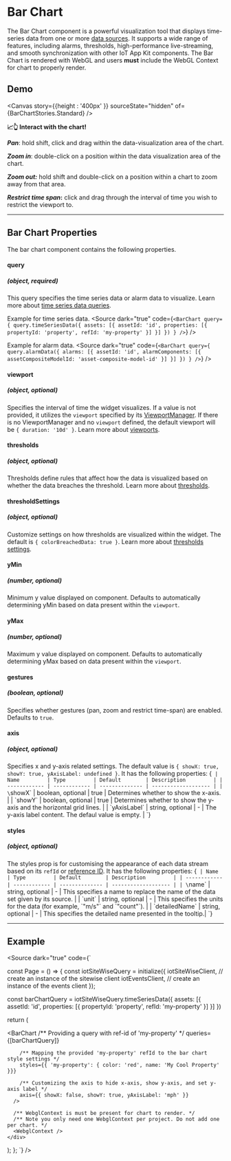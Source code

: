 
<Meta of={BarChartStories} />

# Bar Chart

The Bar Chart component is a powerful visualization tool that displays time-series data from one or more [data sources](http://localhost:6006/?path=/docs/core-datasources--docs). It supports a wide range of features, including alarms, thresholds, high-performance live-streaming, and smooth synchronization with other IoT App Kit components.
The Bar Chart is rendered with WebGL and users **must** include the WebGL Context for chart to properly render.

## Demo

<Canvas  story={{height : '400px' }}  sourceState="hidden" of={BarChartStories.Standard} />

**📈👆 Interact with the chart!**

**_Pan_**: hold shift, click and drag within the data-visualization area of the chart.

**_Zoom in_**: double-click on a position within the data visualization area of the chart.

**_Zoom out:_** hold shift and double-click on a position within a chart to zoom away from that area.

**_Restrict time span_:** click and drag through the interval of time you wish to restrict the viewport to.

---

## Bar Chart Properties

The bar chart component contains the following properties.

#### query
##### (object, required)
This query specifies the time series data or alarm data to visualize. Learn more about [time series data queries](/docs/core-time-series-data--docs).

Example for time series data.
<Source dark="true" code={`
<BarChart
  query={
    query.timeSeriesData({
      assets: [{
        assetId: 'id',
        properties: [{ propertyId: 'property', refId: 'my-property' }]
      }]
    })
 }
/>
`} />

Example for alarm data.
<Source dark="true" code={`
<BarChart
  query={
    query.alarmData({
      alarms: [{
        assetId: 'id',
        alarmComponents: [{ assetCompositeModelId: 'asset-composite-model-id' }]
      }]
    })
 }
/>
`} />

#### viewport
##### (object, optional)

Specifies the interval of time the widget visualizes. If a value is not provided, it utilizes the `viewport` specified by its [ViewportManager](http://localhost:6006/?path=/docs/components-viewportmanager--docs). 
If there is no ViewportManager and no `viewport` defined, the default viewport will be `{ duration: '10d' }`. 
Learn more about [viewports](/docs/core-viewport--docs).

#### thresholds
##### (object, optional)

Thresholds define rules that affect how the data is visualized based on whether the data breaches the threshold. Learn more about [thresholds](/docs/core-thresholds--docs#thresholds).

#### thresholdSettings
##### (object, optional)

Customize settings on how thresholds are visualized within the widget. The default is `{ colorBreachedData: true }`. Learn more about [thresholds settings](/docs/core-thresholds--docs#thresholdsettings).

#### yMin
##### (number, optional)

Minimum y value displayed on component. Defaults to automatically determining yMin based on data present within the `viewport`.

#### yMax
##### (number, optional)

Maximum y value displayed on component. Defaults to automatically determining yMax based on data present within the `viewport`.

#### gestures
##### (boolean, optional)

Specifies whether gestures (pan, zoom and restrict time-span) are enabled. Defaults to `true`.

#### axis
##### (object, optional)

Specifies x and y-axis related settings. The default value is `{ showX: true, showY: true, yAxisLabel: undefined }`. 
It has the following properties:
<Markdown>
{`
| Name         | Type         | Default        | Description         |
| ------------ | ------------ | -------------- | ------------------- |
| \`showX\` | boolean, optional | true | Determines whether to show the x-axis. |
| \`showY\` | boolean, optional | true | Determines whether to show the y-axis and the horizontal grid lines. |
| \`yAxisLabel\` | string, optional | - | The y-axis label content. The defaul value is empty. |
`}
</Markdown>

#### styles
##### (object, optional)

The styles prop is for customising the appearance of each data stream based on its `refId` or [reference ID](/docs/core-styles--docs). 
It has the following properties:
<Markdown>
{`
| Name         | Type         | Default        | Description         |
| ------------ | ------------ | -------------- | ------------------- |
| \`name\` | string, optional | - | This specifies a name to replace the name of the data set given by its source. |
| \`unit\` | string, optional | - | This specifies the units for the data (for example, \`"m/s"\` and \`"count"\`). |
| \`detailedName\` | string, optional | - | This specifies the detailed name presented in the tooltip.|
`}
</Markdown>
  
---

## Example 

<Source dark="true" code={`


const Page = () => {
  const iotSiteWiseQuery = initialize({
    iotSiteWiseClient, // create an instance of the sitewise client
    iotEventsClient, // create an instance of the events client
  });

  const barChartQuery = iotSiteWiseQuery.timeSeriesData({ 
    assets: [{
      assetId: 'id', 
      properties: [{ propertyId: 'property', refId: 'my-property' }]
    }]
  })


  return (
    <div>
      <BarChart 
        /** Providing a query with ref-id of 'my-property' */
        queries={[barChartQuery]}  
        
        /** Mapping the provided 'my-property' refId to the bar chart style settings */
        styles={{ 'my-property': { color: 'red', name: 'My Cool Property' }}}

        /** Customizing the axis to hide x-axis, show y-axis, and set y-axis label */
        axis={{ showX: false, showY: true, yAxisLabel: 'mph' }}
      />

      /** WebglContext is must be present for chart to render. */
      /** Note you only need one WebglContext per project. Do not add one per chart. */
      <WebglContext />
    </div>
  );
};
`} />

